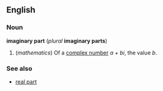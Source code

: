 ==English==
===Noun===
'''imaginary part''' (''plural'' '''imaginary parts''')

#(''mathematics'') Of a [[complex number]] ''a + bi'', the value ''b''.

===See also===
*[[real part]]